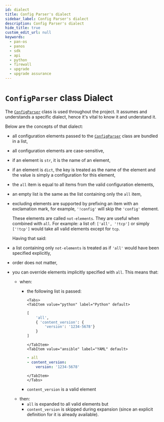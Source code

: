 ```yaml
---
id: dialect
title: Config Parser's dialect
sidebar_label: Config Parser's dialect
description: Config Parser's dialect
hide_title: true
custom_edit_url: null
keywords:
  - pan-os
  - panos
  - sdk
  - api
  - python
  - firewall
  - upgrade
  - upgrade assurance
---
```



# `ConfigParser` class Dialect

The [`ConfigParser`][cfgprs] class is used throughout the project. It assumes and understands a specific dialect, hence it's vital to know it and understand it.

Below are the concepts of that dialect:

* all configuration elements passed to the [`ConfigParser`][cfgprs] class are bundled in a list,
* all configuration elements are case-sensitive,
* if an element is `str`, it is the name of an element,
* if an element is `dict`, the key is treated as the name of the element and the value is simply a configuration for this element,
* the `all` item is equal to all items from the valid configuration elements,
* an empty list is the same as the list containing only the `all` item,
* excluding elements are supported by prefixing an item with an exclamation mark, for example, `'!config'` will skip the `'config'` element.

  These elements are called `not-elements`. They are useful when combined with `all`.
  For example: a list of: `['all', '!tcp']` or simply `['!tcp']` would take all valid elements except for `tcp`.
  
  Having that said:

* a list containing only `not-elements` is treated as if `'all'` would have been specified explicitly,
* order does not matter,
* you can override elements implicitly specified with `all`. This means that:
  * when:
    * the following list is passed:

      ```mdx-code-block
      <Tabs>
      <TabItem value="python" label="Python" default>
      ```

      ```python showLineNumbers
      [
          'all', 
          { 'content_version': {
              'version': '1234-5678'}
          }
      ]
      ```

      ```mdx-code-block
      </TabItem>
      <TabItem value="ansible" label="YAML" default>
      ```

      ```yaml showLineNumbers
      - all
      - content_version:
          version: '1234-5678'
      ```

      ```mdx-code-block
      </TabItem>
      </Tabs>
      ```

    * `content_version` is a valid element
  * then:
    * `all` is expanded to all valid elements but
    * `content_version` is skipped during expansion (since an explicit definition for it is already available).

[cfgprs]: /panos/docs/panos-upgrade-assurance/api/utils#class-configparser
